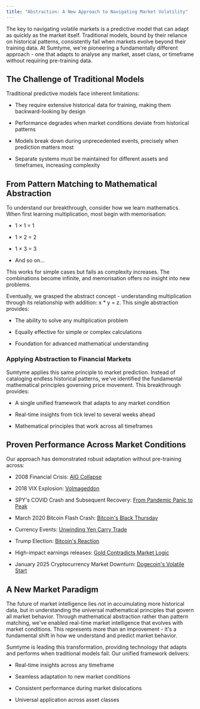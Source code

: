 ```yaml
---
title: "Abstraction: A New Approach to Navigating Market Volatility"
---
```


The key to navigating volatile markets is a predictive model that can adapt as quickly as the market itself. Traditional models, bound by their reliance on historical patterns, consistently fail when markets evolve beyond their training data. At Sumtyme, we're pioneering a fundamentally different approach - one that adapts to analyse any market, asset class, or timeframe without requiring pre-training data.

## The Challenge of Traditional Models

Traditional predictive models face inherent limitations:

* They require extensive historical data for training, making them backward-looking by design

* Performance degrades when market conditions deviate from historical patterns

* Models break down during unprecedented events, precisely when prediction matters most

* Separate systems must be maintained for different assets and timeframes, increasing complexity

## From Pattern Matching to Mathematical Abstraction

To understand our breakthrough, consider how we learn mathematics. When first learning multiplication, most begin with memorisation:

* 1 × 1 = 1

* 1 × 2 = 2

* 1 × 3 = 3

* And so on...

This works for simple cases but fails as complexity increases. The combinations become infinite, and memorisation offers no insight into new problems.

Eventually, we grasped the abstract concept - understanding multiplication through its relationship with addition: x \* y = z. This single abstraction provides:

* The ability to solve any multiplication problem

* Equally effective for simple or complex calculations

* Foundation for advanced mathematical understanding

### Applying Abstraction to Financial Markets

Sumtyme applies this same principle to market prediction. Instead of cataloging endless historical patterns, we've identified the fundamental mathematical principles governing price movement. This breakthrough provides:

* A single unified framework that adapts to any market condition

* Real-time insights from tick level to several weeks ahead

* Mathematical principles that work across all timeframes

## Proven Performance Across Market Conditions

Our approach has demonstrated robust adaptation without pre-training across:

* 2008 Financial Crisis: [AIG Collapse](https://docs.sumtyme.ai/AIG)

* 2018 VIX Explosion: [Volmageddon](https://docs.sumtyme.ai/VIX)

* SPY's COVID Crash and Subsequent Recovery: [From Pandemic Panic to Peak](https://docs.sumtyme.ai/SPY)

* March 2020 Bitcoin Flash Crash: [Bitcoin's Black Thursday](https://docs.sumtyme.ai/BTCUSDT)

* Currency Events: [Unwinding Yen Carry Trade](https://docs.sumtyme.ai/JPY)

* Trump Election: [Bitcoin's Reaction](https://docs.sumtyme.ai/btc-election)

* High-impact earnings releases: [Gold Contradicts Market Logic](https://docs.sumtyme.ai/Gold)

* January 2025 Cryptocurrency Market Downturn: [Dogecoin's Volatile Start](https://docs.sumtyme.ai/DOGEUSDT)


## A New Market Paradigm

The future of market intelligence lies not in accumulating more historical data, but in understanding the universal mathematical principles that govern all market behavior. Through mathematical abstraction rather than pattern matching, we've enabled real-time market intelligence that evolves with market conditions. This represents more than an improvement - it's a fundamental shift in how we understand and predict market behavior.

Sumtyme is leading this transformation, providing technology that adapts and performs when traditional models fail. Our unified framework delivers:

* Real-time insights across any timeframe

* Seamless adaptation to new market conditions

* Consistent performance during market dislocations

* Universal application across asset classes